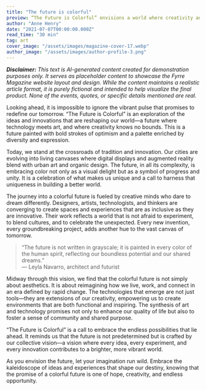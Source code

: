 ```yaml
---
title: "The future is colorful"
preview: “The Future is Colorful” envisions a world where creativity and innovation merge with the vibrancy of life. This article explores how emerging trends in art, technology, and design are painting a hopeful picture of tomorrow—a future where diversity and expression create a dynamic, inclusive landscape. Discover a forward-looking narrative that celebrates the promise of a bright, colorful future.
author: "Anne Henry"
date: "2021-07-07T00:00:00.000Z"
read_time: "30 min"
tag: art
cover_image: "/assets/images/magazine-cover-17.webp"
author_image: "/assets/images/author-profile-3.png"
---
```


_**Disclaimer:** This text is AI-generated content created for demonstration purposes only. It serves as placeholder content to showcase the Fyrre Magazine website layout and design. While the content maintains a realistic article format, it is purely fictional and intended to help visualize the final product. None of the events, quotes, or specific details mentioned are real._

Looking ahead, it is impossible to ignore the vibrant pulse that promises to redefine our tomorrow. “The Future is Colorful” is an exploration of the ideas and innovations that are reshaping our world—a future where technology meets art, and where creativity knows no bounds. This is a future painted with bold strokes of optimism and a palette enriched by diversity and expression.

Today, we stand at the crossroads of tradition and innovation. Our cities are evolving into living canvases where digital displays and augmented reality blend with urban art and organic design. The future, in all its complexity, is embracing color not only as a visual delight but as a symbol of progress and unity. It is a celebration of what makes us unique and a call to harness that uniqueness in building a better world.

The journey into a colorful future is fueled by creative minds who dare to dream differently. Designers, artists, technologists, and thinkers are converging to create spaces and experiences that are as inclusive as they are innovative. Their work reflects a world that is not afraid to experiment, to blend cultures, and to celebrate the unexpected. Every new invention, every groundbreaking project, adds another hue to the vast canvas of tomorrow.

> “The future is not written in grayscale; it is painted in every color of the human spirit, reflecting our boundless potential and our shared dreams.”  
> — Leyla Navarro, architect and futurist

Midway through this vision, we find that the colorful future is not simply about aesthetics. It is about reimagining how we live, work, and connect in an era defined by rapid change. The technologies that emerge are not just tools—they are extensions of our creativity, empowering us to create environments that are both functional and inspiring. The synthesis of art and technology promises not only to enhance our quality of life but also to foster a sense of community and shared purpose.

“The Future is Colorful” is a call to embrace the endless possibilities that lie ahead. It reminds us that the future is not predetermined but is crafted by our collective vision—a vision where every idea, every experiment, and every innovation contributes to a brighter, more vibrant world.

As you envision the future, let your imagination run wild. Embrace the kaleidoscope of ideas and experiences that shape our destiny, knowing that the promise of a colorful future is one of hope, creativity, and endless opportunity.
